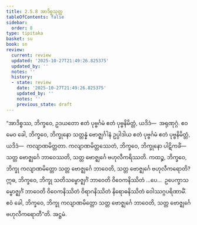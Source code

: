 ```yaml
---
title: 2.5.8 အာဒိစ္စသုတ္တ
tableOfContents: false
sidebar:
  order: 8
type: tipitaka
basket: su
book: sn
review:
  current: review
  updated: '2025-10-27T21:49:26.825375'
  updated_by: ''
  notes: ''
  history:
  - state: review
    date: '2025-10-27T21:49:26.825375'
    updated_by: ''
    notes: ''
    previous_state: draft
---
```



<ReviewStatus review={frontmatter.review} showDetails={true} />

<HypothesisAnnotation frontmatter={frontmatter} />

<DynamicBreadcrumb />

<Division number="229" book="sn" e="ch" v="18" p="313">

<Paragraph number="546" book="sn">
“အာဒိစ္စဿ, ဘိက္ခဝေ, ဥဒယတော ဧတံ ပုဗ္ဗင်္ဂမံ ဧတံ ပုဗ္ဗနိမိတ္တံ, ယဒိဒံ—  အရုဏုဂ္ဂံ. ဧဝမေဝ ခေါ, ဘိက္ခဝေ, ဘိက္ခုနော သတ္တန္နံ ဗောဇ္ဈင်္ဂါနံ ဥပ္ပါဒါယ ဧတံ ပုဗ္ဗင်္ဂမံ ဧတံ ပုဗ္ဗနိမိတ္တံ, ယဒိဒံ—  ကလျာဏမိတ္တတာ. ကလျာဏမိတ္တဿေတံ, ဘိက္ခဝေ, ဘိက္ခုနော ပါဋိကင်္ခံ—  သတ္တ ဗောဇ္ဈင်္ဂေ ဘာဝေဿတိ, သတ္တ ဗောဇ္ဈင်္ဂေ ဗဟုလီကရိဿတိ. ကထဉ္စ, ဘိက္ခဝေ, ဘိက္ခု ကလျာဏမိတ္တော သတ္တ ဗောဇ္ဈင်္ဂေ ဘာဝေတိ, သတ္တ ဗောဇ္ဈင်္ဂေ ဗဟုလီကရောတိ? ဣဓ, ဘိက္ခဝေ, ဘိက္ခု သတိသမ္ဗောဇ္ဈင်္ဂံ ဘာဝေတိ ဝိဝေကနိဿိတံ …ပေ…  ဥပေက္ခာသမ္ဗောဇ္ဈင်္ဂံ ဘာဝေတိ ဝိဝေကနိဿိတံ ဝိရာဂနိဿိတံ နိရောဓနိဿိတံ ဝေါဿဂ္ဂပရိဏာမိံ. ဧဝံ ခေါ, ဘိက္ခဝေ, ဘိက္ခု ကလျာဏမိတ္တော သတ္တ ဗောဇ္ဈင်္ဂေ ဘာဝေတိ, သတ္တ ဗောဇ္ဈင်္ဂေ ဗဟုလီကရောတီ”တိ.

</Paragraph>
</Division>

<Paragraph number="547" type="center" book="sn">
အဋ္ဌမံ.
</Paragraph>